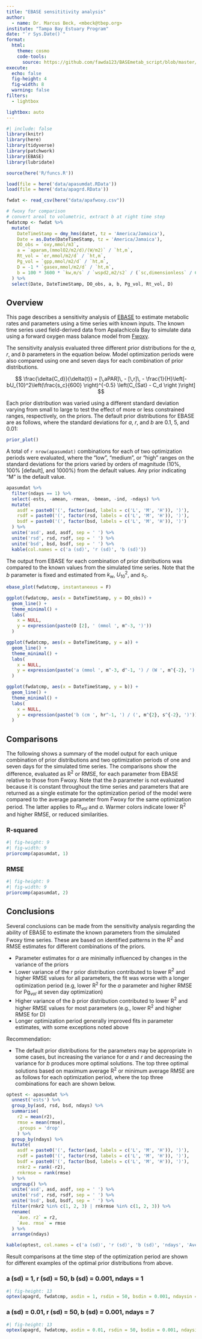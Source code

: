 ```yaml
---
title: "EBASE sensititivity analysis"
author: 
  - name: Dr. Marcus Beck, <mbeck@tbep.org>
institute: "Tampa Bay Estuary Program"
date: "`r Sys.Date()`"
format:
  html:
    theme: cosmo
    code-tools: 
      source: https://github.com/fawda123/BASEmetab_script/blob/master/R/fwoxyapacmp.R
execute:
  echo: false
  fig-height: 4
  fig-width: 8
  warning: false
filters:
  - lightbox

lightbox: auto
---
```

  
```r
#| include: false
library(knitr)
library(here)
library(tidyverse)
library(patchwork)
library(EBASE)
library(lubridate)

source(here('R/funcs.R'))

load(file = here('data/apasumdat.RData'))
load(file = here('data/apagrd.RData'))

fwdat <- read_csv(here("data/apafwoxy.csv")) 

# fwoxy for comparison
# convert areal to volumetric, extract b at right time step
fwdatcmp <- fwdat %>% 
  mutate(
    DateTimeStamp = dmy_hms(datet, tz = 'America/Jamaica'),
    Date = as.Date(DateTimeStamp, tz = 'America/Jamaica'),
    DO_obs = `oxy,mmol/m3`, 
    a = `aparam,(mmolO2/m2/d)/(W/m2)` / `ht,m`,
    Rt_vol = `er,mmol/m2/d` / `ht,m`,
    Pg_vol = `gpp,mmol/m2/d` / `ht,m`,
    D = -1 * `gasex,mmol/m2/d` / `ht,m`,
    b = 100 * 3600 * `kw,m/s` / `wspd2,m2/s2` / (`sc,dimensionless` / 600) ^ -0.5 # (m/s)/(m2/s2) to (cm/hr) / (m2/s2)
  ) %>% 
  select(Date, DateTimeStamp, DO_obs, a, b, Pg_vol, Rt_vol, D)
```


::: {.panel-tabset}

## Overview

This page describes a sensitivity analysis of [EBASE](https://fawda123.github.io/EBASE/index.html) to estimate metabolic rates and parameters using a time series with known inputs. The known time series used field-derived data from Apalachicola Bay to simulate data using a forward oxygen mass balance model from [Fwoxy](https://github.com/jmarriola/fwoxy).

The sensitivity analysis evaluated three different prior distributions for the $a$, $r$, and $b$ parameters in the equation below.  Model optimization periods were also compared using one and seven days for each combination of prior distributions. 

$$
\frac{\delta{C_d}}{\delta{t}} = [\,aPAR]\, - [\,r]\, - \frac{1}{H}\left[-bU_{10}^2\left(\frac{s_c}{600} \right)^{-0.5} \left(C_{Sat} - C_d \right )\right]
$$

Each prior distribution was varied using a different standard deviation varying from small to large to test the effect of more or less constrained ranges, respectively, on the priors.  The default prior distributions for EBASE are as follows, where the standard deviations for $a$, $r$, and $b$ are 0.1, 5, and 0.01: 

```r
prior_plot()
```

A total of `r nrow(apasumdat)` combinations for each of two optimization periods were evaluated, where the "low", "medium", or "high" ranges on the standard deviations for the priors varied by orders of magnitude (10%, 100% [default], and 1000%) from the default values. Any prior indicating "M" is the default value. 

```r
apasumdat %>% 
  filter(ndays == 1) %>% 
  select(-ests, -amean, -rmean, -bmean, -ind, -ndays) %>% 
  mutate(
    asdf = paste0('(', factor(asd, labels = c('L', 'M', 'H')), ')'),
    rsdf = paste0('(', factor(rsd, labels = c('L', 'M', 'H')), ')'),
    bsdf = paste0('(', factor(bsd, labels = c('L', 'M', 'H')), ')')
  ) %>% 
  unite('asd', asd, asdf, sep = ' ') %>% 
  unite('rsd', rsd, rsdf, sep = ' ') %>% 
  unite('bsd', bsd, bsdf, sep = ' ') %>% 
  kable(col.names = c('a (sd)', 'r (sd)', 'b (sd)'))
```

The output from EBASE for each combination of prior distributions was compared to the known values from the simulated time series. Note that the $b$ parameter is fixed and estimated from $k_w$, $U^2_{10}$, and $s_c$.

```r
ebase_plot(fwdatcmp, instantaneous = F)
```

```r
ggplot(fwdatcmp, aes(x = DateTimeStamp, y = DO_obs)) + 
  geom_line() + 
  theme_minimal() + 
  labs(
    x = NULL, 
    y = expression(paste(O [2], ' (mmol ', m^-3, ')'))
  )
```

```r
ggplot(fwdatcmp, aes(x = DateTimeStamp, y = a)) + 
  geom_line() + 
  theme_minimal() + 
  labs(
    x = NULL, 
    y = expression(paste('a (mmol ', m^-3, d^-1, ') / (W ', m^{-2}, ')'))
  )
```

```r
ggplot(fwdatcmp, aes(x = DateTimeStamp, y = b)) + 
  geom_line() + 
  theme_minimal() + 
  labs(
    x = NULL, 
    y = expression(paste('b (cm ', hr^-1, ') / (', m^{2}, s^{-2}, ')'))
  )
```

## Comparisons

The following shows a summary of the model output for each unique combination of prior distributions and two optimization periods of one and seven days for the simulated time series.  The comparisons show the difference, evaluated as R$^2$ or RMSE, for each parameter from EBASE relative to those from Fwoxy.  Note that the $b$ parameter is not evaluated because it is constant throughout the time series and parameters that are returned as a single estimate for the optimization period of the model were compared to the average parameter from Fwoxy for the same optimization period.  The latter applies to $Rt_{vol}$ and $a$.  Warmer colors indicate lower R$^2$ and higher RMSE, or reduced similarities. 

### R-squared

```r
#| fig-height: 9
#| fig-width: 9
priorcomp(apasumdat, 1)
```

### RMSE

```r
#| fig-height: 9
#| fig-width: 9
priorcomp(apasumdat, 2)
```

## Conclusions

Several conclusions can be made from the sensitivity analysis regarding the ability of EBASE to estimate the known parameters from the simulated Fwoxy time series.  These are based on identified patterns in the R$^2$ and RMSE estimates for different combinations of the priors.

* Parameter estimates for $a$ are minimally influenced by changes in the variance of the priors  
* Lower variance of the $r$ prior distribution contributed to lower R$^2$ and higher RMSE values for all parameters, the fit was worse with a longer optimization period (e.g, lower R$^2$ for the $a$ parameter and higher RMSE for Pg$_{vol}$ at seven day optimization)
* Higher variance of the $b$ prior distribution contributed to lower R$^2$ and higher RMSE values for most parameters (e.g., lower R$^2$ and higher RMSE for D)
* Longer optimization period generally improved fits in parameter estimates, with some exceptions noted above

Recommendation:

* The default prior distributions for the parameters may be appropriate in some cases, but increasing the variance for $a$ and $r$ and decreasing the variance for $b$ produces more optimal solutions.  The top three optimal solutions based on maximum average R$^2$ or minimum average RMSE are as follows for each optimization period, where the top three combinations for each are shown below.

```r
optest <- apasumdat %>% 
  unnest('ests') %>% 
  group_by(asd, rsd, bsd, ndays) %>% 
  summarise(
    r2 = mean(r2), 
    rmse = mean(rmse), 
    .groups = 'drop'
    ) %>% 
  group_by(ndays) %>% 
  mutate(
    asdf = paste0('(', factor(asd, labels = c('L', 'M', 'H')), ')'),
    rsdf = paste0('(', factor(rsd, labels = c('L', 'M', 'H')), ')'),
    bsdf = paste0('(', factor(bsd, labels = c('L', 'M', 'H')), ')'),
    rnkr2 = rank(-r2), 
    rnkrmse = rank(rmse)
  ) %>% 
  ungroup() %>% 
  unite('asd', asd, asdf, sep = ' ') %>% 
  unite('rsd', rsd, rsdf, sep = ' ') %>% 
  unite('bsd', bsd, bsdf, sep = ' ') %>% 
  filter(rnkr2 %in% c(1, 2, 3) | rnkrmse %in% c(1, 2, 3)) %>% 
  rename(
    `Ave. r2` = r2, 
    `Ave. rmse` = rmse
  ) %>% 
  arrange(ndays)

kable(optest, col.names = c('a (sd)', 'r (sd)', 'b (sd)', 'ndays', 'Ave. R2', 'Ave. RMSE', 'R2 rank', 'RMSE rank'))
```

Result comparisons at the time step of the optimization period are shown for different examples of the optimal prior distributions from above. 

### a (sd) = 1, r (sd) = 50, b (sd) = 0.001, ndays = 1

```r
#| fig-height: 13
optex(apagrd, fwdatcmp, asdin = 1, rsdin = 50, bsdin = 0.001, ndaysin = 1)
```

### a (sd) = 0.01, r (sd) = 50, b (sd) = 0.001, ndays = 7

```r
#| fig-height: 13
optex(apagrd, fwdatcmp, asdin = 0.01, rsdin = 50, bsdin = 0.001, ndaysin = 7)
```

:::